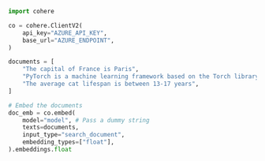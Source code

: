 ```python PYTHON
import cohere

co = cohere.ClientV2(
    api_key="AZURE_API_KEY",
    base_url="AZURE_ENDPOINT",
)

documents = [
    "The capital of France is Paris",
    "PyTorch is a machine learning framework based on the Torch library.",
    "The average cat lifespan is between 13-17 years",
]

# Embed the documents
doc_emb = co.embed(
    model="model", # Pass a dummy string
    texts=documents,
    input_type="search_document",
    embedding_types=["float"],
).embeddings.float
```